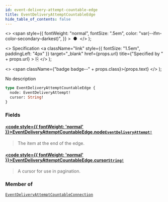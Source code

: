 ```yaml
---
id: event-delivery-attempt-countable-edge
title: EventDeliveryAttemptCountableEdge
hide_table_of_contents: false
---
```


  <>
    <span
      style={{
        fontWeight: "normal",
        fontSize: ".5em",
        color: "var(--ifm-color-secondary-darkest)",
      }}
    >
      &nbsp;●&nbsp;
    </span>
  </>
);

  <>
    Specification
    <a
      className="link"
      style={{ fontSize: "1.5em", paddingLeft: "4px" }}
      target="\_blank"
      href={props.url}
      title={"Specified by " + props.url}
    >
      ⎘
    </a>
  </>
);

  <>
    <span className={"badge badge--" + props.class}>{props.text}</span>
  </>
);

No description

```graphql
type EventDeliveryAttemptCountableEdge {
  node: EventDeliveryAttempt!
  cursor: String!
}
```

### Fields

#### [<code style={{ fontWeight: 'normal' }}>EventDeliveryAttemptCountableEdge.<b>node</b></code>](#)<Bullet />[`EventDeliveryAttempt!`](../../../storefront/webhooks/objects/event-delivery-attempt) <Badge class="secondary" text="non-null"/> <Badge class="secondary" text="object"/>

> The item at the end of the edge.

#### [<code style={{ fontWeight: 'normal' }}>EventDeliveryAttemptCountableEdge.<b>cursor</b></code>](#)<Bullet />[`String!`](../../../storefront/miscellaneous/scalars/string) <Badge class="secondary" text="non-null"/> <Badge class="secondary" text="scalar"/>

> A cursor for use in pagination.

### Member of

[`EventDeliveryAttemptCountableConnection`](../../../storefront/miscellaneous/objects/event-delivery-attempt-countable-connection) <Badge class="secondary" text="object"/>
